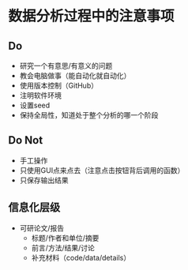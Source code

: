 # 数据分析过程中的注意事项
## Do
- 研究一个有意思/有意义的问题
- 教会电脑做事（能自动化就自动化）
- 使用版本控制（GitHub）
- 注明软件环境
- 设置seed
- 保持全局性，知道处于整个分析的哪一个阶段

## Do Not
- 手工操作
- 只使用GUI点来点去（注意点击按钮背后调用的函数）
- 只保存输出结果

## 信息化层级
+ 可研论文/报告
  - 标题/作者和单位/摘要
  - 前言/方法/结果/讨论
  - 补充材料（code/data/details）